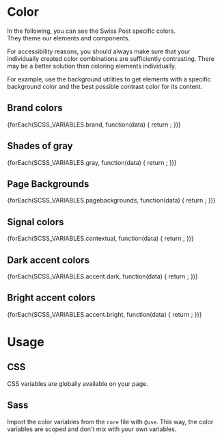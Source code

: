 
<Meta of={ColorStories} />

# Color

In the following, you can see the Swiss Post specific colors.<br/>
They theme our elements and components.

<div className="alert alert-info alert-md mt-regular">
  For accessibility reasons, you should always make sure that your individually created color combinations are
  sufficiently contrasting. There may be a better solution than coloring elements individually.

  For example, use the <LinkTo kind="utilities-background" story="docs">background utilities</LinkTo> to get elements
  with a specific background color and the best possible contrast color for its content.

</div>

## Brand colors

<section className="color-swatch__section">
  {forEach(SCSS_VARIABLES.brand, function(data) {
    return <ColorSwatch key={data.key} name={data.key} color={data.value} />;
  })}
</section>

## Shades of gray

<section className="color-swatch__section">
  {forEach(SCSS_VARIABLES.gray, function(data) {
    return <ColorSwatch key={data.key} name={data.key} color={data.value} />;
  })}
</section>

## Page Backgrounds

<section className="color-swatch__section">
  {forEach(SCSS_VARIABLES.pagebackgrounds, function(data) {
    return <ColorSwatch key={data.key} name={data.key} color={data.value} noCSS />;
  })}
</section>

## Signal colors

<section className="color-swatch__section">
  {forEach(SCSS_VARIABLES.contextual, function(data) {
    return <ColorSwatch key={data.key} name={data.key} color={data.value} />;
  })}
</section>

## Dark accent colors

<section className="color-swatch__section">
  {forEach(SCSS_VARIABLES.accent.dark, function(data) {
    return <ColorSwatch key={data.key} name={data.key} color={data.value} />;
  })}
</section>

## Bright accent colors

<section className="color-swatch__section">
  {forEach(SCSS_VARIABLES.accent.bright, function(data) {
    return <ColorSwatch key={data.key} name={data.key} color={data.value} />;
  })}
</section>

# Usage

## CSS

CSS variables are globally available on your page.

<Source
  code={SampleCss}
  language="css"
/>

## Sass

Import the color variables from the `core` file with `@use`. This way, the color variables are scoped and don't mix with your own variables.

<Source
  code={SampleScss}
  language="scss"
/>

